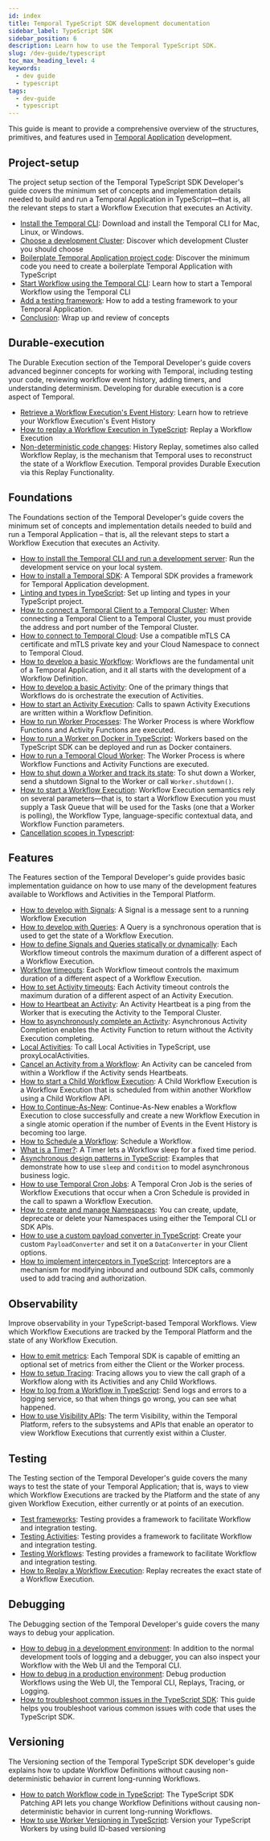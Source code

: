 ```yaml
---
id: index
title: Temporal TypeScript SDK development documentation
sidebar_label: TypeScript SDK
sidebar_position: 6
description: Learn how to use the Temporal TypeScript SDK.
slug: /dev-guide/typescript
toc_max_heading_level: 4
keywords:
  - dev guide
  - typescript
tags:
  - dev-guide
  - typescript
---
```


This guide is meant to provide a comprehensive overview of the structures, primitives, and features used in [Temporal Application](/temporal#temporal-application) development.

## Project-setup

The project setup section of the Temporal TypeScript SDK Developer's guide covers the minimum set of concepts and implementation details needed to build and run a Temporal Application in TypeScript—that is, all the relevant steps to start a Workflow Execution that executes an Activity.

- [Install the Temporal CLI](/dev-guide/typescript/project-setup#install-cli): Download and install the Temporal CLI for Mac, Linux, or Windows.
- [Choose a development Cluster](/dev-guide/typescript/project-setup#choose-dev-cluster): Discover which development Cluster you should choose
- [Boilerplate Temporal Application project code](/dev-guide/typescript/project-setup#boilerplate-project): Discover the minimum code you need to create a boilerplate Temporal Application with TypeScript
- [Start Workflow using the Temporal CLI](/dev-guide/typescript/project-setup#start-workflow): Learn how to start a Temporal Workflow using the Temporal CLI
- [Add a testing framework](/dev-guide/typescript/project-setup#test-framework): How to add a testing framework to your Temporal Application.
- [Conclusion](/dev-guide/typescript/project-setup#conclusion): Wrap up and review of concepts

## Durable-execution

The Durable Execution section of the Temporal Developer's guide covers advanced beginner concepts for working with Temporal, including testing your code, reviewing workflow event history, adding timers, and understanding determinism. Developing for durable execution is a core aspect of Temporal.

- [Retrieve a Workflow Execution's Event History](/dev-guide/typescript/durable-execution#retrieve-event-history): Learn how to retrieve your Workflow Execution's Event History
- [How to replay a Workflow Execution in TypeScript](/dev-guide/typescript/durable-execution#replay-a-workflow-execution): Replay a Workflow Execution
- [Non-deterministic code changes](/dev-guide/typescript/durable-execution#durability-through-replays): History Replay, sometimes also called Workflow Replay, is the mechanism that Temporal uses to reconstruct the state of a Workflow Execution. Temporal provides Durable Execution via this Replay Functionality.

## Foundations

The Foundations section of the Temporal Developer's guide covers the minimum set of concepts and implementation details needed to build and run a Temporal Application – that is, all the relevant steps to start a Workflow Execution that executes an Activity.

- [How to install the Temporal CLI and run a development server](/dev-guide/typescript/foundations#run-a-development-server): Run the development service on your local system.
- [How to install a Temporal SDK](/dev-guide/typescript/foundations#install-a-temporal-sdk): A Temporal SDK provides a framework for Temporal Application development.
- [Linting and types in TypeScript](/dev-guide/typescript/foundations#linting-and-types): Set up linting and types in your TypeScript project.
- [How to connect a Temporal Client to a Temporal Cluster](/develop/tscript/temporal-client): When connecting a Temporal Client to a Temporal Cluster, you must provide the address and port number of the Temporal Cluster.
- [How to connect to Temporal Cloud](/develop/tscript/temporal-client#connect-to-temporal-cloud): Use a compatible mTLS CA certificate and mTLS private key and your Cloud Namespace to connect to Temporal Cloud.
- [How to develop a basic Workflow](/dev-guide/typescript/foundations#develop-workflows): Workflows are the fundamental unit of a Temporal Application, and it all starts with the development of a Workflow Definition.
- [How to develop a basic Activity](/dev-guide/typescript/foundations#develop-activities): One of the primary things that Workflows do is orchestrate the execution of Activities.
- [How to start an Activity Execution](/dev-guide/typescript/foundations#activity-execution): Calls to spawn Activity Executions are written within a Workflow Definition.
- [How to run Worker Processes](/dev-guide/typescript/foundations#run-a-dev-worker): The Worker Process is where Workflow Functions and Activity Functions are executed.
- [How to run a Worker on Docker in TypeScript](/dev-guide/typescript/foundations#run-a-worker-on-docker): Workers based on the TypeScript SDK can be deployed and run as Docker containers.
- [How to run a Temporal Cloud Worker](/dev-guide/typescript/foundations#run-a-temporal-cloud-worker): The Worker Process is where Workflow Functions and Activity Functions are executed.
- [How to shut down a Worker and track its state](/dev-guide/typescript/foundations#shut-down-a-worker): To shut down a Worker, send a shutdown Signal to the Worker or call `Worker.shutdown()`.
- [How to start a Workflow Execution](/dev-guide/typescript/foundations#start-workflow-execution): Workflow Execution semantics rely on several parameters—that is, to start a Workflow Execution you must supply a Task Queue that will be used for the Tasks (one that a Worker is polling), the Workflow Type, language-specific contextual data, and Workflow Function parameters.
- [Cancellation scopes in Typescript](/dev-guide/typescript/foundations#cancellation-scopes):

## Features

The Features section of the Temporal Developer's guide provides basic implementation guidance on how to use many of the development features available to Workflows and Activities in the Temporal Platform.

- [How to develop with Signals](/dev-guide/typescript/features#signals): A Signal is a message sent to a running Workflow Execution
- [How to develop with Queries](/dev-guide/typescript/features#queries): A Query is a synchronous operation that is used to get the state of a Workflow Execution.
- [How to define Signals and Queries statically or dynamically](/dev-guide/typescript/features#static-and-dynamic-signals-and-queries): Each Workflow timeout controls the maximum duration of a different aspect of a Workflow Execution.
- [Workflow timeouts](/dev-guide/typescript/features#workflow-timeouts): Each Workflow timeout controls the maximum duration of a different aspect of a Workflow Execution.
- [How to set Activity timeouts](/dev-guide/typescript/features#activity-timeouts): Each Activity timeout controls the maximum duration of a different aspect of an Activity Execution.
- [How to Heartbeat an Activity](/dev-guide/typescript/features#activity-heartbeats): An Activity Heartbeat is a ping from the Worker that is executing the Activity to the Temporal Cluster.
- [How to asynchronously complete an Activity](/dev-guide/typescript/features#asynchronous-activity-completion): Asynchronous Activity Completion enables the Activity Function to return without the Activity Execution completing.
- [Local Activities](/dev-guide/typescript/features#local-activities): To call Local Activities in TypeScript, use proxyLocalActivities.
- [Cancel an Activity from a Workflow](/dev-guide/typescript/features#cancel-an-activity): An Activity can be canceled from within a Workflow if the Activity sends Heartbeats.
- [How to start a Child Workflow Execution](/dev-guide/typescript/features#child-workflows): A Child Workflow Execution is a Workflow Execution that is scheduled from within another Workflow using a Child Workflow API.
- [How to Continue-As-New](/dev-guide/typescript/features#continue-as-new): Continue-As-New enables a Workflow Execution to close successfully and create a new Workflow Execution in a single atomic operation if the number of Events in the Event History is becoming too large.
- [How to Schedule a Workflow](/dev-guide/typescript/features#schedule-a-workflow): Schedule a Workflow.
- [What is a Timer?](/dev-guide/typescript/features#timers): A Timer lets a Workflow sleep for a fixed time period.
- [Asynchronous design patterns in TypeScript](/dev-guide/typescript/features#asynchronous-design-patterns): Examples that demonstrate how to use `sleep` and `condition` to model asynchronous business logic.
- [How to use Temporal Cron Jobs](/dev-guide/typescript/features#temporal-cron-jobs): A Temporal Cron Job is the series of Workflow Executions that occur when a Cron Schedule is provided in the call to spawn a Workflow Execution.
- [How to create and manage Namespaces](/dev-guide/typescript/features#namespaces): You can create, update, deprecate or delete your Namespaces using either the Temporal CLI or SDK APIs.
- [How to use a custom payload converter in TypeScript](/dev-guide/typescript/features#custom-payload-conversion): Create your custom `PayloadConverter` and set it on a `DataConverter` in your Client options.
- [How to implement interceptors in TypeScript](/dev-guide/typescript/features#interceptors): Interceptors are a mechanism for modifying inbound and outbound SDK calls, commonly used to add tracing and authorization.

## Observability

Improve observability in your TypeScript-based Temporal Workflows. View which Workflow Executions are tracked by the Temporal Platform and the state of any Workflow Execution.

- [How to emit metrics](/dev-guide/typescript/observability#metrics): Each Temporal SDK is capable of emitting an optional set of metrics from either the Client or the Worker process.
- [How to setup Tracing](/dev-guide/typescript/observability#tracing): Tracing allows you to view the call graph of a Workflow along with its Activities and any Child Workflows.
- [How to log from a Workflow in TypeScript](/dev-guide/typescript/observability#logging): Send logs and errors to a logging service, so that when things go wrong, you can see what happened.
- [How to use Visibility APIs](/dev-guide/typescript/observability#visibility): The term Visibility, within the Temporal Platform, refers to the subsystems and APIs that enable an operator to view Workflow Executions that currently exist within a Cluster.

## Testing

The Testing section of the Temporal Developer's guide covers the many ways to test the state of your Temporal Application; that is, ways to view which Workflow Executions are tracked by the Platform and the state of any given Workflow Execution, either currently or at points of an execution.

- [Test frameworks](/dev-guide/typescript/testing#test-frameworks): Testing provides a framework to facilitate Workflow and integration testing.
- [Testing Activities](/dev-guide/typescript/testing#test-activities): Testing provides a framework to facilitate Workflow and integration testing.
- [Testing Workflows](/dev-guide/typescript/testing#test-workflows): Testing provides a framework to facilitate Workflow and integration testing.
- [How to Replay a Workflow Execution](/dev-guide/typescript/testing#replay): Replay recreates the exact state of a Workflow Execution.

## Debugging

The Debugging section of the Temporal Developer's guide covers the many ways to debug your application.

- [How to debug in a development environment](/dev-guide/typescript/debugging#debug-in-a-development-environment): In addition to the normal development tools of logging and a debugger, you can also inspect your Workflow with the Web UI and the Temporal CLI.
- [How to debug in a production environment](/dev-guide/typescript/debugging#debug-in-a-production-environment): Debug production Workflows using the Web UI, the Temporal CLI, Replays, Tracing, or Logging.
- [How to troubleshoot common issues in the TypeScript SDK](/dev-guide/typescript/debugging#troubleshoot-common-issues): This guide helps you troubleshoot various common issues with code that uses the TypeScript SDK.

## Versioning

The Versioning section of the Temporal TypeScript SDK developer's guide explains how to update Workflow Definitions without causing non-deterministic behavior in current long-running Workflows.

- [How to patch Workflow code in TypeScript](/dev-guide/typescript/versioning#patching): The TypeScript SDK Patching API lets you change Workflow Definitions without causing non-deterministic behavior in current long-running Workflows.
- [How to use Worker Versioning in TypeScript](/dev-guide/typescript/versioning#worker-versioning): Version your TypeScript Workers by using build ID-based versioning
